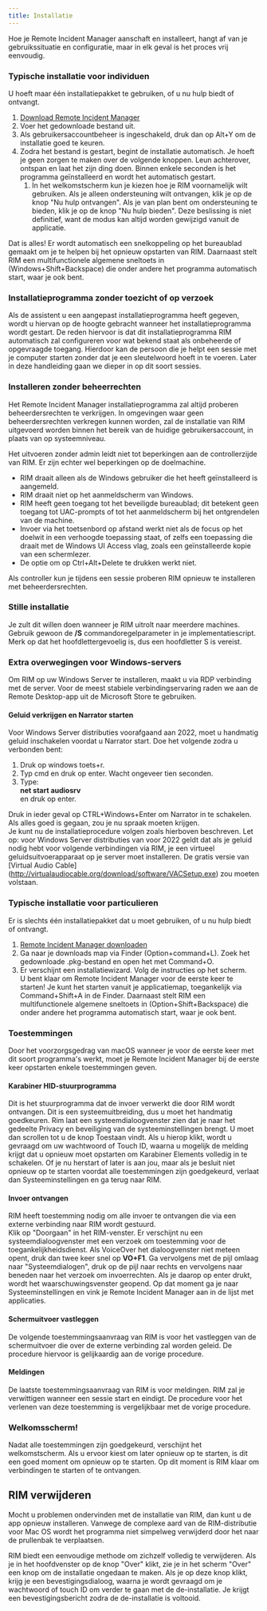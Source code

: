 ```yaml
---
title: Installatie
---
```



Hoe je Remote Incident Manager aanschaft en installeert, hangt af van je gebruikssituatie en configuratie, maar in elk geval is het proces vrij eenvoudig.
<Windows>
### Typische installatie voor individuen
U hoeft maar één installatiepakket te gebruiken, of u nu hulp biedt of ontvangt.
1. [Download Remote Incident Manager](https://getrim.app/win)
1. Voer het gedownloade bestand uit.
1. Als gebruikersaccountbeheer is ingeschakeld, druk dan op Alt+Y om de installatie goed te keuren.
1. Zodra het bestand is gestart, begint de installatie automatisch. Je hoeft je geen zorgen te maken over de volgende knoppen. Leun achterover, ontspan en laat het zijn ding doen. Binnen enkele seconden is het programma geïnstalleerd en wordt het automatisch gestart.  
    1. In het welkomstscherm kun je kiezen hoe je RIM voornamelijk wilt gebruiken. Als je alleen ondersteuning wilt ontvangen, klik je op de knop "Nu hulp ontvangen". Als je van plan bent om ondersteuning te bieden, klik je op de knop "Nu hulp bieden". Deze beslissing is niet definitief, want de modus kan altijd worden gewijzigd vanuit de applicatie.

Dat is alles! Er wordt automatisch een snelkoppeling op het bureaublad gemaakt om je te helpen bij het opnieuw opstarten van RIM. Daarnaast stelt RIM een multifunctionele algemene sneltoets in (Windows+Shift+Backspace) die onder andere het programma automatisch start, waar je ook bent.
### Installatieprogramma zonder toezicht of op verzoek
Als de assistent u een aangepast installatieprogramma heeft gegeven, wordt u hiervan op de hoogte gebracht wanneer het installatieprogramma wordt gestart. De reden hiervoor is dat dit installatieprogramma RIM automatisch zal configureren voor wat bekend staat als onbeheerde of opgevraagde toegang. Hierdoor kan de persoon die je helpt een sessie met je computer starten zonder dat je een sleutelwoord hoeft in te voeren. Later in deze handleiding gaan we dieper in op dit soort sessies.

### Installeren zonder beheerrechten

Het Remote Incident Manager installatieprogramma zal altijd proberen beheerdersrechten te verkrijgen. In omgevingen waar geen beheerdersrechten verkregen kunnen worden, zal de installatie van RIM uitgevoerd worden binnen het bereik van de huidige gebruikersaccount, in plaats van op systeemniveau.

Het uitvoeren zonder admin leidt niet tot beperkingen aan de controllerzijde van RIM. Er zijn echter wel beperkingen op de doelmachine.

* RIM draait alleen als de Windows gebruiker die het heeft geïnstalleerd is aangemeld. 
* RIM draait niet op het aanmeldscherm van Windows. 
* RIM heeft geen toegang tot het beveiligde bureaublad; dit betekent geen toegang tot UAC-prompts of tot het aanmeldscherm bij het ontgrendelen van de machine. 
* Invoer via het toetsenbord op afstand werkt niet als de focus op het doelwit in een verhoogde toepassing staat, of zelfs een toepassing die draait met de Windows UI Access vlag, zoals een geïnstalleerde kopie van een schermlezer. 
* De optie om op Ctrl+Alt+Delete te drukken werkt niet. 

Als controller kun je tijdens een sessie proberen RIM opnieuw te installeren met beheerdersrechten.

### Stille installatie

Je zult dit willen doen wanneer je RIM uitrolt naar meerdere machines. Gebruik gewoon de **/S** commandoregelparameter in je implementatiescript. Merk op dat het hoofdlettergevoelig is, dus een hoofdletter S is vereist.

### Extra overwegingen voor Windows-servers

Om RIM op uw Windows Server te installeren, maakt u via RDP verbinding met de server. Voor de meest stabiele verbindingservaring raden we aan de Remote Desktop-app uit de Microsoft Store te gebruiken.

#### Geluid verkrijgen en Narrator starten

Voor Windows Server distributies voorafgaand aan 2022, moet u handmatig geluid inschakelen voordat u Narrator start. Doe het volgende zodra u verbonden bent:
1. Druk op windows toets+r.
1. Typ cmd en druk op enter. Wacht ongeveer tien seconden.
1. Type:  
**net start audiosrv**  
en druk op enter.

Druk in ieder geval op CTRL+Windows+Enter om Narrator in te schakelen. Als alles goed is gegaan, zou je nu spraak moeten krijgen.  
Je kunt nu de installatieprocedure volgen zoals hierboven beschreven.
Let op: voor Windows Server distributies van voor 2022 geldt dat als je geluid nodig hebt voor volgende verbindingen via RIM, je een virtueel geluidsuitvoerapparaat op je server moet installeren. De gratis versie van [Virtual Audio Cable] (http://virtualaudiocable.org/download/software/VACSetup.exe) zou moeten volstaan.
</Windows>
<MacOS>
### Typische installatie voor particulieren

Er is slechts één installatiepakket dat u moet gebruiken, of u nu hulp biedt of ontvangt.
1. [Remote Incident Manager downloaden](https://getrim.app/mac)
1. Ga naar je downloads map via Finder (Option+command+L). Zoek het gedownloade .pkg-bestand en open het met Command+O.
1. Er verschijnt een installatiewizard. Volg de instructies op het scherm.  
U bent klaar om Remote Incident Manager voor de eerste keer te starten! Je kunt het starten vanuit je applicatiemap, toegankelijk via Command+Shift+A in de Finder. Daarnaast stelt RIM een multifunctionele algemene sneltoets in (Option+Shift+Backspace) die onder andere het programma automatisch start, waar je ook bent.

### Toestemmingen

Door het voorzorgsgedrag van macOS wanneer je voor de eerste keer met dit soort programma's werkt, moet je Remote Incident Manager bij de eerste keer opstarten enkele toestemmingen geven.

#### Karabiner HID-stuurprogramma

Dit is het stuurprogramma dat de invoer verwerkt die door RIM wordt ontvangen. Dit is een systeemuitbreiding, dus u moet het handmatig goedkeuren. Rim laat een systeemdialoogvenster zien dat je naar het gedeelte Privacy en beveiliging van de systeeminstellingen brengt. U moet dan scrollen tot u de knop Toestaan vindt. Als u hierop klikt, wordt u gevraagd om uw wachtwoord of Touch ID, waarna u mogelijk de melding krijgt dat u opnieuw moet opstarten om Karabiner Elements volledig in te schakelen. Of je nu herstart of later is aan jou, maar als je besluit niet opnieuw op te starten voordat alle toestemmingen zijn goedgekeurd, verlaat dan Systeeminstellingen en ga terug naar RIM.

#### Invoer ontvangen

RIM heeft toestemming nodig om alle invoer te ontvangen die via een externe verbinding naar RIM wordt gestuurd.  
Klik op "Doorgaan" in het RIM-venster. Er verschijnt nu een systeemdialoogvenster met een verzoek om toestemming voor de toegankelijkheidsdienst. Als VoiceOver het dialoogvenster niet meteen opent, druk dan twee keer snel op **VO+F1**. Ga vervolgens met de pijl omlaag naar "Systeemdialogen", druk op de pijl naar rechts en vervolgens naar beneden naar het verzoek om invoerrechten. Als je daarop op enter drukt, wordt het waarschuwingsvenster geopend. Op dat moment ga je naar Systeeminstellingen en vink je Remote Incident Manager aan in de lijst met applicaties.

#### Schermuitvoer vastleggen

De volgende toestemmingsaanvraag van RIM is voor het vastleggen van de schermuitvoer die over de externe verbinding zal worden geleid. De procedure hiervoor is gelijkaardig aan de vorige procedure.

#### Meldingen

De laatste toestemmingsaanvraag van RIM is voor meldingen. RIM zal je verwittigen wanneer een sessie start en eindigt. De procedure voor het verlenen van deze toestemming is vergelijkbaar met de vorige procedure.

### Welkomsscherm!

Nadat alle toestemmingen zijn goedgekeurd, verschijnt het welkomstscherm. Als u ervoor kiest om later opnieuw op te starten, is dit een goed moment om opnieuw op te starten. Op dit moment is RIM klaar om verbindingen te starten of te ontvangen.

## RIM verwijderen

Mocht u problemen ondervinden met de installatie van RIM, dan kunt u de app opnieuw installeren. Vanwege de complexe aard van de RIM-distributie voor Mac OS wordt het programma niet simpelweg verwijderd door het naar de prullenbak te verplaatsen.

RIM biedt een eenvoudige methode om zichzelf volledig te verwijderen. Als je in het hoofdvenster op de knop "Over" klikt, zie je in het scherm "Over" een knop om de installatie ongedaan te maken. Als je op deze knop klikt, krijg je een bevestigingsdialoog, waarna je wordt gevraagd om je wachtwoord of touch ID om verder te gaan met de de-installatie. Je krijgt een bevestigingsbericht zodra de de-installatie is voltooid.
</MacOS>
